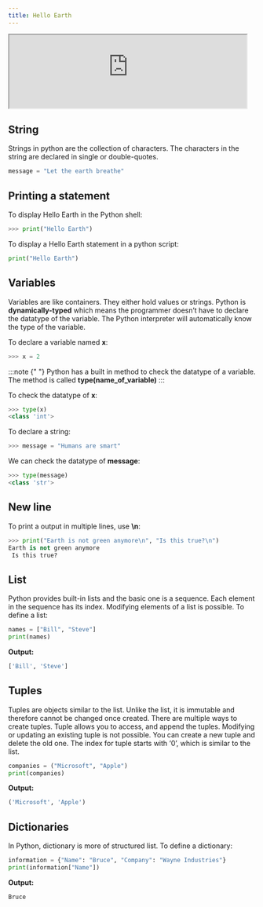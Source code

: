 ```yaml
---
title: Hello Earth
---
```



<Draggable>
  <div class="card-demo" style={{ position: "relative", zIndex: 5 }}>
    <div
      class="card"
      style={{ backgroundColor: "#1d9dff", position: "relative", zIndex: 5 }}
    >
      <iframe
        src="https://vm.theprogrammingfoundation.org/images/emulation/python.html"
        width="96%"
        height="auto"
      ></iframe>
    </div>
  </div>
</Draggable>

## String

Strings in python are the collection of characters. The characters in the string are declared in single or double-quotes.

```python
message = "Let the earth breathe"
```

## Printing a statement

To display Hello Earth in the Python shell:

```python
>>> print("Hello Earth")
```

To display a Hello Earth statement in a python script:

```python
print("Hello Earth")
```

## Variables

Variables are like containers. They either hold values or strings. Python is **dynamically-typed** which means the programmer doesn’t have to declare the datatype of the variable. The Python interpreter will automatically know the type of the variable.

To declare a variable named **x**:

```python
>>> x = 2
```

:::note
{" "}
Python has a built in method to check the datatype of a variable. The method is
called <b>type(name_of_variable)</b>
:::

To check the datatype of **x**:

```python
>>> type(x)
<class 'int'>
```

To declare a string:

```python
>>> message = "Humans are smart"
```

We can check the datatype of **message**:

```python
>>> type(message)
<class 'str'>
```

## New line

To print a output in multiple lines, use **\n**:

```python
>>> print("Earth is not green anymore\n", "Is this true?\n")
Earth is not green anymore
 Is this true?
```

## List

Python provides built-in lists and the basic one is a sequence. Each element in the sequence has its index. Modifying elements of a list is possible. To define a list:

```python
names = ["Bill", "Steve"]
print(names)
```

**Output:**

```python
['Bill', 'Steve']
```

## Tuples

Tuples are objects similar to the list. Unlike the list, it is immutable and therefore cannot be changed once created. There are multiple ways to create tuples. Tuple allows you to access, and append the tuples. Modifying or updating an existing tuple is not possible. You can create a new tuple and delete the old one. The index for tuple starts with ‘0’, which is similar to the list.

```python
companies = ("Microsoft", "Apple")
print(companies)
```

**Output:**

```python
('Microsoft', 'Apple')
```

## Dictionaries

In Python, dictionary is more of structured list. To define a dictionary:

```python
information = {"Name": "Bruce", "Company": "Wayne Industries"}
print(information["Name"])
```

**Output:**

```python
Bruce
```
